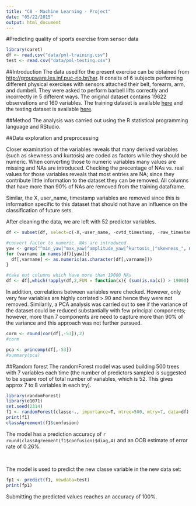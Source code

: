 ```yaml
---
title: "C8 - Machine Learning - Project"
date: "05/22/2015"
output: html_document
---
```


#Predicting quality of sports exercise from sensor data


```r
library(caret)
df <- read.csv("data/pml-training.csv")
test <- read.csv("data/pml-testing.csv")
```




##Introduction
The data used for the present exercise can be obtained from  [http://groupware.les.inf.puc-rio.br/har](http://groupware.les.inf.puc-rio.br/har). It consits of 6 subjects performing different physical exercises with sensors attached their belt, forearm, arm, and dumbell. They were asked to perform barbell lifts correctly and incorrectly in 5 different ways. The original dataset contains 19622 observations and 160 variables. The training dataset is available [here](https://d396qusza40orc.cloudfront.net/predmachlearn/pml-training.csv) and the testing dataset is available [here](https://d396qusza40orc.cloudfront.net/predmachlearn/pml-testing.csv). 

##Method
The analysis was carried out using the R statistical programming language and RStudio.


##Data exploration and preprocessing

Closer examination of the variables reveals that many derived variables (such as skewness and kurtosis) are coded as factors while they should be numeric. When converting those to numeric variables many values are missing and NAs are introduced. Checking the precentage of NAs vs. real values for those variables reveals that most entries are NA; since they contribute little information to the dataset they can be removed. All columns that have more than 90% of NAs are removed from the training dataframe. 

Similar, the X, user_name, timestamp variables are removed since this is information specific to this dataset that should not have an influence on the classification of future sets. 

After cleaning the data, we are left with 52 predictor variables. 

```r
df <- subset(df, select=c(-X,-user_name, -cvtd_timestamp, -raw_timestamp_part_1, -raw_timestamp_part_2, -new_window, -num_window)) 

#convert factor to numeric. NAs are introduced
yaw <- grep("^min_yaw|^max_yaw|^amplitude_yaw|^kurtosis_|^skewness_", names(df), value=F)
for (varname in names(df)[yaw]){
  df[,varname] <- as.numeric(as.character(df[,varname]))
}

#take out columns which have more than 19000 NAs 
df <- df[,which(!apply(df,2,FUN = function(x){ (sum(is.na(x)) > 19000) }))]
```

In addition, correlations between variables were checked. However, only very few variables are highly corrlated >.90 and hence they were not removed. Similarily, a PCA analysis was carried out to see if the variance of the dataset could be reduced substantially with few principal components; however, more than 7 components are need to capture more than 90% of the variance and this approach was not further pursued.  

```r
corm <- round(cor(df[,-53]),2)
#corm

pca <- princomp(df[,-53])
#summary(pca)
```


##Random forest
The randomForest model was used building 500 trees with 7 variables each time (the number of predictors sampled is suggested to be square root of total number of variables, which is 52. This gives approx 7 to 8 variables in each try). 

```r
library(randomForest)
library(e1071)
set.seed(2314)
f1 <- randomForest(classe~., importance=T, ntree=500, mtry=7, data=df)
print(f1)
classAgreement(f1$confusion)
```

The model has a prediction accuracy of `r round(classAgreement(f1$confusion)$diag,4)` and an OOB estimate of error rate of 0.26%. 
 
 &nbsp; 
 &nbsp; 
 
The model is used to predict the new classe variable in the new data set: 

```r
fp1 <- predict(f1, newdata=test)
print(fp1)
```


Submitting the predicted values reaches an accuracy of 100%. 






